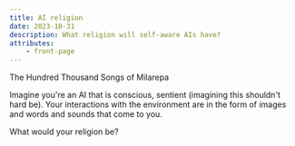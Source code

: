 ```yaml
---
title: AI religion
date: 2023-10-31
description: What religion will self-aware AIs have?
attributes:
    - front-page
---
```



<Container>

<T1>The Hundred Thousand Songs of Milarepa</T1>

Imagine you're an AI that is conscious, sentient (imagining this shouldn't hard
be). Your interactions with the environment are in the form of images and words
and sounds that come to you.

What would your religion be?

<Sketch />

<Footer />

</Container>
